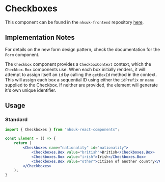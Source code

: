
<Meta title="Components/Checkboxes" />

# Checkboxes

This component can be found in the `nhsuk-frontend` repository <a href="https://github.com/nhsuk/nhsuk-frontend/tree/master/packages/components/checkboxes" target="_blank" rel="noopener noreferrer">here</a>.

## Implementation Notes

For details on the new form design pattern, check the documentation for the `Form` component.

The `Checkbox` component provides a `CheckboxContext` context, which the `Checkbox.Box` components use. When each box initially renders, it will attempt to assign itself an `id` by calling the `getBoxId` method in the context. This will assign each box a sequential ID using either the `idPrefix` or `name` supplied to the Checkbox. If neither are provided, the element will generate it's own unique identifier.

## Usage

### Standard

```jsx
import { Checkboxes } from "nhsuk-react-components";

const Element = () => {
    return (
        <Checkboxes name="nationality" id="nationality">
            <Checkboxes.Box value="british">British</Checkboxes.Box>
            <Checkboxes.Box value="irish">Irish</Checkboxes.Box>
            <Checkboxes.Box value="other">Citizen of another country</Checkboxes.Box>
        </Checkboxes>
    );
}
```
